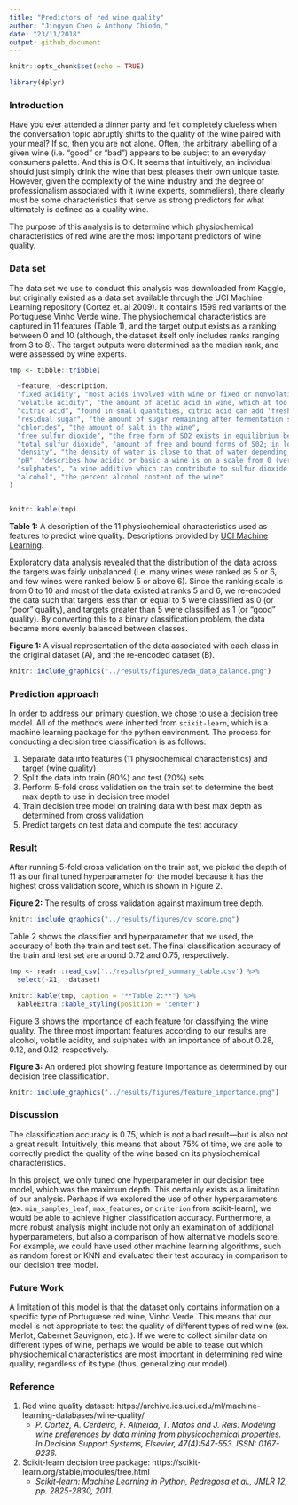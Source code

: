 ```yaml
---
title: "Predictors of red wine quality"
author: "Jingyun Chen & Anthony Chiodo,"
date: "23/11/2018"
output: github_document
---
```


```r
knitr::opts_chunk$set(echo = TRUE)
```

```r
library(dplyr)
```


### Introduction 

Have you ever attended a dinner party and felt completely clueless when the conversation topic abruptly shifts to the quality of the wine paired with your meal?  If so, then you are not alone. Often, the arbitrary labelling of a given wine (i.e. “good” or “bad”) appears to be subject to an everyday consumers palette. And this is OK. It seems that intuitively, an individual should just simply drink the wine that best pleases their own unique taste. However, given the complexity of the wine industry and the degree of professionalism associated with it (wine experts, sommeliers), there clearly must be some characteristics that serve as strong predictors for what ultimately is defined as a quality wine.

The purpose of this analysis is to determine which physiochemical characteristics of red wine are the most important predictors of wine quality.


### Data set
 
The data set we use to conduct this analysis was downloaded from Kaggle, but originally existed as a data set available through the UCI Machine Learning repository (Cortez et. al 2009). It contains 1599 red variants of the Portuguese Vinho Verde wine. The physiochemical characteristics are captured in 11 features (Table 1), and the target output exists as a ranking between 0 and 10 (although, the dataset itself only includes ranks ranging from 3 to 8). The target outputs were determined as the median rank, and were assessed by wine experts.

```r

tmp <- tibble::tribble(

  ~feature, ~description,
  "fixed acidity", "most acids involved with wine or fixed or nonvolatile (do not evaporate readily)",
  "volatile acidity", "the amount of acetic acid in wine, which at too high of levels can lead to an unpleasant, vinegar taste",
  "citric acid", "found in small quantities, citric acid can add 'freshness' and flavor to wines",
  "residual sugar", "the amount of sugar remaining after fermentation stops, it's rare to find wines with less than 1 gram/liter and wines with greater than 45 grams/liter are   considered sweet",
  "chlorides", "the amount of salt in the wine",
  "free sulfur dioxide", "the free form of SO2 exists in equilibrium between molecular SO2 (as a dissolved gas) and bisulfite ion; it prevents microbial growth and the oxidation of wine",
  "total sulfur dioxide", "amount of free and bound forms of S02; in low concentrations, SO2 is mostly undetectable in wine, but at free SO2 concentrations over 50 ppm, SO2 becomes evident in the nose and taste of wine",
  "density", "the density of water is close to that of water depending on the percent alcohol and sugar content",
  "pH", "describes how acidic or basic a wine is on a scale from 0 (very acidic) to 14 (very basic); most wines are between 3-4 on the pH scale",
  "sulphates", "a wine additive which can contribute to sulfur dioxide gas (S02) levels, wich acts as an antimicrobial and antioxidant",
  "alcohol", "the percent alcohol content of the wine"
)


knitr::kable(tmp)

```

**Table 1:** A description of the 11 physiochemical characteristics used as features to predict wine quality.  Descriptions provided by [UCI Machine Learning](https://www.kaggle.com/uciml/red-wine-quality-cortez-et-al-2009).

Exploratory data analysis revealed that the distribution of the data across the targets was fairly unbalanced (i.e. many wines were ranked as 5 or 6, and few wines were ranked below 5 or above 6). Since the ranking scale is from 0 to 10 and most of the data existed at ranks 5 and 6, we re-encoded the data such that targets less than or equal to 5 were classified as 0  (or “poor” quality), and targets greater than 5 were classified as 1 (or “good” quality). By converting this to a binary classification problem, the data became more evenly balanced between classes.

**Figure 1:** A visual representation of the data associated with each class in the original dataset (A), and the re-encoded dataset (B).
```r
knitr::include_graphics("../results/figures/eda_data_balance.png")
```

### Prediction approach

In order to address our primary question, we chose to use a decision tree model. All of the methods were inherited from `scikit-learn`, which is a machine learning package for the python environment. The process for conducting a decision tree classification is as follows:

1. Separate data into features (11 physiochemical characteristics) and target (wine quality)
2. Split the data into train (80%) and test (20%) sets
3. Perform 5-fold cross validation on the train set to determine the best max depth to use in decision tree model
4. Train decision tree model on training data with best max depth as determined from cross validation
5. Predict targets on test data and compute the test accuracy

### Result

After running 5-fold cross validation on the train set, we picked the depth of 11 as our final tuned hyperparameter for the model because it has the highest cross validation score, which is shown in Figure 2. 

**Figure 2:** The results of cross validation against maximum tree depth. 
```r
knitr::include_graphics("../results/figures/cv_score.png") 
```

Table 2 shows the classifier and hyperparameter that we used, the accuracy of both the train and test set. The final classification accuracy of the train and test set are around 0.72 and 0.75, respectively.

```r

tmp <- readr::read_csv('../results/pred_summary_table.csv') %>%
  select(-X1, -dataset)

knitr::kable(tmp, caption = "**Table 2:**") %>%
  kableExtra::kable_styling(position = 'center')

```

Figure 3 shows the importance of each feature for classifying the wine quality. The three most important features according to our results are alcohol, volatile acidity, and sulphates with an importance of about 0.28, 0.12, and 0.12, respectively.

**Figure 3:** An ordered plot showing feature importance as determined by our decision tree classification.
```r
knitr::include_graphics("../results/figures/feature_importance.png")
```

### Discussion

The classification accuracy is 0.75, which is not a bad result---but is also not a great result. Intuitively, this means that about 75% of time, we are able to correctly predict the quality of the wine based on its physiochemical characteristics.

In this project, we only tuned one hyperparameter in our decision tree model, which was the maximum depth. This certainly exists as a limitation of our analysis. Perhaps if we explored the use of other hyperparameters (ex. `min_samples_leaf`, `max_features`, or `criterion` from scikit-learn), we would be able to achieve higher classification accuracy.  Furthermore, a more robust analysis might include not only an examination of additional hyperparameters, but also a comparison of how alternative models score. For example, we could have used other machine learning algorithms, such as random forest or KNN and evaluated their test accuracy in comparison to our decision tree model.

### Future Work

A limitation of this model is that the dataset only contains information on a specific type of Portuguese red wine, Vinho Verde.  This means that our model is not appropriate to test the quality of different types of red wine (ex. Merlot, Cabernet Sauvignon, etc.).  If we were to collect similar data on different types of wine, perhaps we would be able to tease out which physiochemical characteristics are most important in determining red wine quality, regardless of its type (thus, generalizing our model).

### Reference

1. Red wine quality dataset: https://archive.ics.uci.edu/ml/machine-learning-databases/wine-quality/
    - *P. Cortez, A. Cerdeira, F. Almeida, T. Matos and J. Reis. 
  Modeling wine preferences by data mining from physicochemical properties.
  In Decision Support Systems, Elsevier, 47(4):547-553. ISSN: 0167-9236.*
2. Scikit-learn decision tree package: https://scikit-learn.org/stable/modules/tree.html
    - *Scikit-learn: Machine Learning in Python, Pedregosa et al., JMLR 12, pp. 2825-2830, 2011.*



